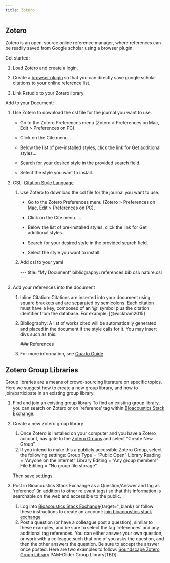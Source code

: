 ```yaml
---
title: Zotero
---
```


## Zotero

Zotero is an open-source online reference manager, where references can be readily saved from Google scholar using a browser plugin.

Get started:

1.  Load [Zotero](https://www.zotero.org/) and create a [login](https://www.zotero.org/user/login/).

2.  Create a [browser plugin](https://chrome.google.com/webstore/detail/zotero-connector/ekhagklcjbdpajgpjgmbionohlpdbjgc?hl=en) so that you can directly save google scholar citations to your online reference list.

3.  Link Rstudio to your Zotero library

Add to your Document:

1.  Use Zotero to download the csl file for the journal you want to use.

    -   Go to the Zotero Preferences menu (Zotero \> Preferences on Mac, Edit \> Preferences on PC).

    -   Click on the Cite menu. \...

    -   Below the list of pre-installed styles, click the link for Get additional styles\...

    -   Search for your desired style in the provided search field.

    -   Select the style you want to install.

2.  CSL: [Citation Style Language](https://citationstyles.org/)

    1.  Use Zotero to download the csl file for the journal you want to use.

        -   Go to the Zotero Preferences menu (Zotero \> Preferences on Mac, Edit \> Preferences on PC).

        -   Click on the Cite menu. \...

        -   Below the list of pre-installed styles, click the link for Get additional styles\...

        -   Search for your desired style in the provided search field.

        -   Select the style you want to install.

    2.  Add csl to your yaml

        \-\--
        title**:** "My Document"
        bibliography**:** references.bib
        csl**:** nature.csl
        \-\--

3.  Add your references into the document

    1.  Inline Citation: Citations are inserted into your document using square brackets and are separated by semicolons. Each citation must have a key, composed of an '\@' symbol plus the citation identifier from the database. For example, [@wickham2015]

    2.  Bibliography: A list of works cited will be automatically generated and placed in the document if the style calls for it. You may insert divs such as this:

        \### References

        ::: {#refs}
        :::

    3.  For more information, see [Quarto Guide](https://quarto.org/docs/authoring/footnotes-and-citations.html)

## Zotero Group Libraries
Group libraries are a means of crowd-sourcing literature on specific topics. Here we suggest how to create a new group library, and how to join/participate in an existing group library.

1. Find and join an existing group library
To find an existing group library, you can search on Zotero or on 'reference' tag within [Bioacoustics Stack Exchange](https://bioacoustics.stackexchange.com/questions/tagged/references){target="_blank"}.

2. Create a new Zotero group library
   1. Once Zotero is installed on your computer and you have a Zotero account, navigate to the [Zotero Groups](https://www.zotero.org/groups){target="_blank"} and select "Create New Group".
   2. If you intend to make this a publicly accessible Zotero Group, select the following settings:
   Group Type = "Public Open"
   Library Reading = "Anyone on the internet"
   Library Editing = "Any group members"
   File Editing = "No group file storage"
   
   Then save settings
   
3. Post in Bioacoustics Stack Exchange as a Question/Answer and tag as 'reference' (in addition to other relevant tags) so that this information is searchable on the web and accessible to the public. 
   1. Log into [Bioacoustics Stack Exchange](https://bioacoustics.stackexchange.com){target="_blank} or follow these instructions to create an account: [join bioacoustics stack exchange](https://bioacoustics.stackexchange.com){target="_blank}
   2. Post a question (or have a colleague post a question), similar to these examples, and be sure to select the tag 'references' and any additional tag references.  You can either answer your own question, or work with a colleague such that one of you asks the question, and then the other answers the question. Be sure to accept the answer once posted. Here are two examples to follow:
   [Soundscape Zotero Group Library](https://bioacoustics.stackexchange.com/questions/1375/is-there-a-central-repository-for-soundscape-literature)
   PAM-Glider Group Library[TBD]



